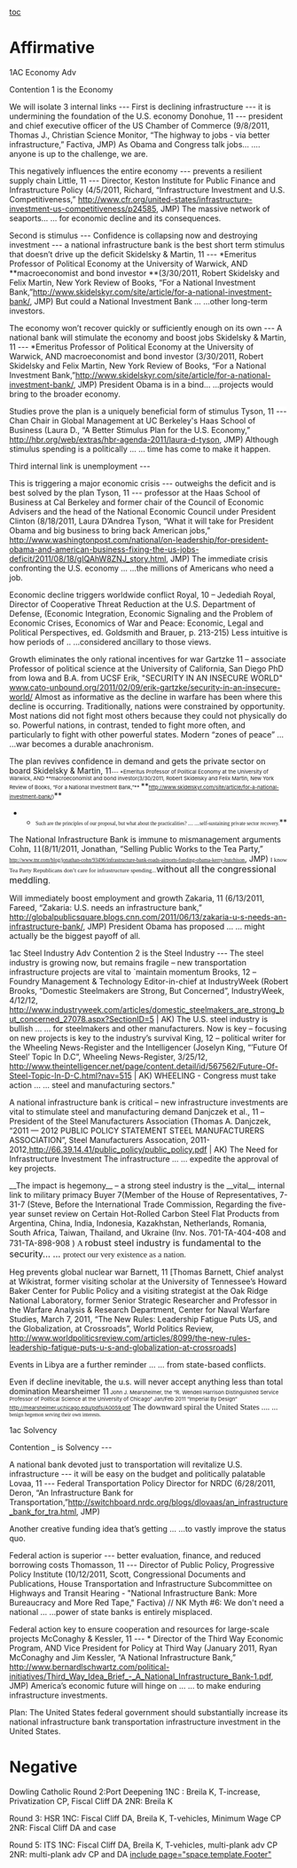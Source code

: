 [[toc]]
=Affirmative= 
<span style="background-color: #ffffff;">1AC Economy Adv</span>

<span style="background-color: #ffffff;">Contention 1 is the Economy</span>

<span style="background-color: #ffffff;">We will isolate 3 internal links ---</span>
<span style="background-color: #ffffff;">First is declining infrastructure --- it is undermining the foundation of the U.S. economy</span>
<span style="background-color: #ffffff;">Donohue, 11 --- president and chief executive officer of the US Chamber of Commerce (9/8/2011, Thomas J., Christian Science Monitor, “The highway to jobs - via better infrastructure,” Factiva, JMP)</span>
<span style="background-color: #ffffff;">As Obama and Congress talk jobs… …. anyone is up to the challenge, we are.</span>

<span style="background-color: #ffffff;">This negatively influences the entire economy --- prevents a resilient supply chain</span>
<span style="background-color: #ffffff;">Little, 11 --- Director, Keston Institute for Public Finance and Infrastructure Policy (4/5/2011, Richard, “Infrastructure Investment and U.S. Competitiveness,” [[http://www.cfr.org/united-states/infrastructure-investment-us-competitiveness/p24585]], JMP)</span>
<span style="background-color: #ffffff;">The massive network of seaports… … for economic decline and its consequences.</span>

<span style="background-color: #ffffff;">Second is stimulus ---</span>
<span style="background-color: #ffffff;">Confidence is collapsing now and destroying investment --- a national infrastructure bank is the best short term stimulus that doesn’t drive up the deficit</span>
<span style="background-color: #ffffff;">Skidelsky & Martin, 11 --- *Emeritus Professor of Political Economy at the University of Warwick, AND </span>**<span style="background-color: #ffffff;">macroeconomist and bond investor </span>**(3/30/2011, Robert Skidelsky and Felix Martin, New York Review of Books, “For a National Investment Bank,”[[http://www.skidelskyr.com/site/article/for-a-national-investment-bank/]], JMP)
But could a National Investment Bank … …other long-term investors.

The economy won’t recover quickly or sufficiently enough on its own --- A national bank will stimulate the economy and boost jobs
Skidelsky & Martin, 11 --- *Emeritus Professor of Political Economy at the University of Warwick, AND<span style="background-color: #ffffff;"> macroeconomist and bond investor (3/30/2011, Robert Skidelsky and Felix Martin, New York Review of Books, “For a National Investment Bank,”[[http://www.skidelskyr.com/site/article/for-a-national-investment-bank/]], JMP)</span>
<span style="background-color: #ffffff;">President Obama is in a bind… …projects would bring to the broader economy.</span>

<span style="background-color: #ffffff;">Studies prove the plan is a uniquely beneficial form of stimulus</span>
<span style="background-color: #ffffff;">Tyson, 11 --- Chan Chair in Global Management at UC Berkeley's Haas School of Business (Laura D., “A Better Stimulus Plan for the U.S. Economy,” [[http://hbr.org/web/extras/hbr-agenda-2011/laura-d-tyson]], JMP)</span>
<span style="background-color: #ffffff;">Although stimulus spending is a politically … … time has come to make it happen.</span>

<span style="background-color: #ffffff;">Third internal link is unemployment ---</span>

<span style="background-color: #ffffff;">This is triggering a major economic crisis --- outweighs the deficit and is best solved by the plan</span>
<span style="background-color: #ffffff;">Tyson, 11 --- professor at the Haas School of Business at Cal Berkeley and former chair of the Council of Economic Advisers and the head of the National Economic Council under President Clinton (8/18/2011, Laura D’Andrea Tyson, “What it will take for President Obama and big business to bring back American jobs,” [[http://www.washingtonpost.com/national/on-leadership/for-president-obama-and-american-business-fixing-the-us-jobs-deficit/2011/08/18/gIQAhW8ZNJ_story.html]], JMP)</span>
<span style="background-color: #ffffff;">The immediate crisis confronting the U.S. economy … …the millions of Americans who need a job.</span>

<span style="background-color: #ffffff;">Economic decline triggers worldwide conflict</span>
<span style="background-color: #ffffff;">Royal, 10 – Jedediah Royal, Director of Cooperative Threat Reduction at the U.S. Department of Defense, (Economic Integration, Economic Signaling and the Problem of Economic Crises, Economics of War and Peace: Economic, Legal and Political Perspectives, ed. Goldsmith and Brauer, p. 213-215)</span>
<span style="background-color: #ffffff;">Less intuitive is how periods of .. …considered ancillary to those views.</span>

<span style="background-color: #ffffff;">Growth eliminates the only rational incentives for war</span>
<span style="background-color: #ffffff;">Gartzke 11 – associate Professor of political science at the University of California, San Diego PhD from Iowa and B.A. from UCSF Erik, "SECURITY IN AN INSECURE WORLD" [[@http://www.cato-unbound.org/2011/02/09/erik-gartzke/security-in-an-insecure-world/|www.cato-unbound.org/2011/02/09/erik-gartzke/security-in-an-insecure-world/]]</span>
<span style="background-color: #ffffff;">Almost as informative as the decline in warfare has been where this decline is occurring. Traditionally, nations were constrained by opportunity. Most nations did not fight most others because they could not physically do so. Powerful nations, in contrast, tended to fight more often, and particularly to fight with other powerful states. Modern “zones of peace” … …war becomes a durable anachronism.</span>

The plan revives confidence in demand and gets the private sector on board
<span class="StyleStyleBold12pt">Skidelsky & Martin, 11</span><span style="font-size: 7pt;">--- *Emeritus Professor of Political Economy at the University of Warwick, AND **macroeconomist and bond investor(3/30/2011, Robert Skidelsky and Felix Martin, New York Review of Books, “For a National Investment Bank,”** </span>**<span style="font-size: 7pt;">[[http://www.skidelskyr.com/site/article/for-a-national-investment-bank/]])</span>**
**<span style="font-family: Georgia; font-size: 7pt;">Such are the principles of our proposal, but what about the practicalities? .... ....self-sustaining private sector recovery.</span>**

The National Infrastructure Bank is immune to mismanagement arguments
<span style="font-family: Calibri; font-size: 12pt;">Cohn, 11</span>(8/11/2011, Jonathan, “Selling Public Works to the Tea Party,” <span style="font-family: Calibri; font-size: 7pt;">[[http://www.tnr.com/blog/jonathan-cohn/93496/infrastructure-bank-roads-airports-funding-obama-kerry-hutchison]]</span>, JMP)
<span style="font-family: Georgia; font-size: 8pt;"> I know Tea Party Republicans don’t care for infrastructure spending...</span><span style="font-size: 12pt;">without all the congressional meddling</span>. 


<span style="background-color: #ffffff;">Will immediately boost employment and growth</span>
<span style="background-color: #ffffff;">Zakaria, 11 (6/13/2011, Fareed, “Zakaria: U.S. needs an infrastructure bank,” [[http://globalpublicsquare.blogs.cnn.com/2011/06/13/zakaria-u-s-needs-an-infrastructure-bank/]], JMP)</span>
<span style="background-color: #ffffff;">President Obama has proposed … … might actually be the biggest payoff of all.</span>


<span style="background-color: #ffffff;">1ac Steel Industry Adv</span>
<span style="background-color: #ffffff;">Contention 2 is the Steel Industry ---</span>
<span style="background-color: #ffffff;">The steel industry is growing now, but remains fragile – new transportation infrastructure projects are vital to `maintain momentum</span>
<span style="background-color: #ffffff;">Brooks, 12 – Foundry Management & Technology Editor-in-chief at IndustryWeek (Robert Brooks, “Domestic Steelmakers are Strong, But Concerned”, IndustryWeek, 4/12/12, [[http://www.industryweek.com/articles/domestic_steelmakers_are_strong_but_concerned_27078.aspx?SectionID=5]] | AK)</span>
<span style="background-color: #ffffff;">The U.S. steel industry is bullish … … for steelmakers and other manufacturers.</span>
<span style="background-color: #ffffff;">Now is key – focusing on new projects is key to the industry’s survival</span>
<span style="background-color: #ffffff;">King, 12 – political writer for the Wheeling News-Register and the Intelligencer (Joselyn King, “’Future Of Steel’ Topic In D.C”, Wheeling News-Register, 3/25/12, [[http://www.theintelligencer.net/page/content.detail/id/567562/Future-Of-Steel-Topic-In-D-C.html?nav=515]] | AK)</span>
<span style="background-color: #ffffff;">WHEELING - Congress must take action … … steel and manufacturing sectors."</span>

<span style="background-color: #ffffff;">A national infrastructure bank is critical – new infrastructure investments are vital to stimulate steel and manufacturing demand</span>
<span style="background-color: #ffffff;">Danjczek et al., 11 – President of the Steel Manufacturers Association (Thomas A. Danjczek, “2011 — 2012 PUBLIC POLICY STATEMENT STEEL MANUFACTURERS ASSOCIATION”, Steel Manufacturers Assocation, 2011-2012,[[http://66.39.14.41/public_policy/public_policy.pdf]] | AK)</span>
<span style="background-color: #ffffff;">The Need for Infrastructure Investment The infrastructure … … expedite the approval of key projects.</span>


__The impact is hegemony__ – a strong steel industry is the __vital__ internal link to military primacy
Buyer 7(Member of the House of Representatives, 7-31-7 (Steve, Before the International Trade Commission, Regarding the five-year sunset review on Certain Hot-Rolled Carbon Steel Flat Products from Argentina, China, India, Indonesia, Kazakhstan, Netherlands, Romania, South Africa, Taiwan, Thailand, and Ukraine (Inv. Nos. 701-TA-404-408 and 731-TA-898-908 )
<span style="font-family: Georgia; font-size: 11pt;">A </span><span style="font-size: 12pt;">robust steel industry is fundamental to the security... ... </span><span style="font-family: Georgia; font-size: 11pt;">protect our very existence as a nation. </span>

<span style="background-color: #ffffff;">Heg prevents global nuclear war</span>
<span style="background-color: #ffffff;">Barnett, 11 [Thomas Barnett, Chief analyst at Wikistrat, former visiting scholar at the University of Tennessee’s Howard Baker Center for Public Policy and a visiting strategist at the Oak Ridge National Laboratory, former Senior Strategic Researcher and Professor in the Warfare Analysis & Research Department, Center for Naval Warfare Studies, March 7, 2011, “The New Rules: Leadership Fatigue Puts US, and the Globalization, at Crossroads”, World Politics Review, [[http://www.worldpoliticsreview.com/articles/8099/the-new-rules-leadership-fatigue-puts-u-s-and-globalization-at-crossroads]]]</span>

<span style="background-color: #ffffff;">Events in Libya are a further reminder … … from state-based conflicts.</span>

Even if decline inevitable, the u.s. will never accept anything less than total domination
Mearsheimer 11<span style="font-size: 7pt;"> John J. Mearsheimer, the “R. Wendell Harrison Distinguished Service Professor of Political Science at the University of Chicago” Jan/Feb 2011 “Imperial By Design” http://mearsheimer.uchicago.edu/pdfs/A0059.pdf</span>
<span style="font-family: Georgia; font-size: 11pt;">The downward spiral the United States .... ... </span><span style="font-family: Georgia; font-size: 7pt;">benign hegemon serving their own interests.</span>


<span style="background-color: #ffffff;">1ac Solvency</span>

<span style="background-color: #ffffff;">Contention _ is Solvency ---</span>

<span style="background-color: #ffffff;">A national bank devoted just to transportation will revitalize U.S. infrastructure --- it will be easy on the budget and politically palatable</span>
<span style="background-color: #ffffff;">Lovaa, 11 --- Federal Transportation Policy Director for NRDC (6/28/2011, Deron, “An Infrastructure Bank for Transportation,”[[http://switchboard.nrdc.org/blogs/dlovaas/an_infrastructure_bank_for_tra.html]], JMP)</span>

<span style="background-color: #ffffff;">Another creative funding idea that’s getting … …to vastly improve the status quo.</span>

<span style="background-color: #ffffff;">Federal action is superior --- better evaluation, finance, and reduced borrowing costs</span>
<span style="background-color: #ffffff;">Thomasson, 11 --- Director of Public Policy, Progressive Policy Institute (10/12/2011, Scott, Congressional Documents and Publications, House Transportation and Infrastructure Subcommittee on Highways and Transit Hearing - "National Infrastructure Bank: More Bureaucracy and More Red Tape," Factiva) // NK</span>
<span style="background-color: #ffffff;">Myth #6: We don't need a national … …power of state banks is entirely misplaced.</span>

<span style="background-color: #ffffff;">Federal action key to ensure cooperation and resources for large-scale projects</span>
<span style="background-color: #ffffff;">McConaghy & Kessler, 11 --- * Director of the Third Way Economic Program, AND </span>Vice President for Policy at Third Way (January 2011, Ryan McConaghy and Jim Kessler, “A National Infrastructure Bank,” <span style="background-color: #ffffff;">[[http://www.bernardlschwartz.com/political-initiatives/Third_Way_Idea_Brief_-_A_National_Infrastructure_Bank-1.pdf]], JMP)</span>
<span style="background-color: #ffffff;">America’s economic future will hinge on … … to make enduring infrastructure investments.</span>

<span style="background-color: #ffffff;">Plan: The United States federal government should substantially increase its national infrastructure bank transportation infrastructure investment in the United States.</span>
=Negative= 
Dowling Catholic
Round 2:Port Deepening
1NC : Breila K, T-increase, Privatization CP, Fiscal Cliff DA
2NR: Breila K

Round 3: HSR
1NC: Fiscal Cliff DA, Breila K, T-vehicles, Minimum Wage CP
2NR: Fiscal Cliff DA and case

Round 5: ITS
1NC: Fiscal Cliff DA, Breila K, T-vehicles, multi-plank adv CP
2NR: multi-plank adv CP and DA
[[include page="space.template.Footer"]]